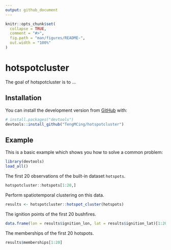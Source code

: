 ```yaml
---
output: github_document
---
```


<!-- README.md is generated from README.Rmd. Please edit that file -->

```r
knitr::opts_chunk$set(
  collapse = TRUE,
  comment = "#>",
  fig.path = "man/figures/README-",
  out.width = "100%"
)
```

# hotspotcluster

<!-- badges: start -->
<!-- badges: end -->

The goal of hotspotcluster is to ...

## Installation

<!-- You can install the released version of hotspotcluster from [CRAN](https://CRAN.R-project.org) with: -->

<!-- ``` r -->
<!-- install.packages("hotspotcluster") -->
<!-- ``` -->

You can install the development version from [GitHub](https://github.com/) with:

``` r
# install.packages("devtools")
devtools::install_github("TengMCing/hotspotcluster")
```
## Example

This is a basic example which shows you how to solve a common problem:

```r
library(devtools)
load_all()
```

The first 20 observations of the built-in dataset `hotspots`.

```r
hotspotcluster::hotspots[1:20,]
```

Perform spatiotemporal clustering on this data.

```r
results <- hotspotcluster::hotspot_cluster(hotspots)
```

The ignition points of the first 20 bushfires.

```r
data.frame(lon = results$ignition_lon, lat = results$ignition_lat)[1:20,]
```

The memberships of the first 20 hotspots.

```r
results$memberships[1:20]
```


